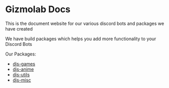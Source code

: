 
# Gizmolab Docs

This is the document website for our various discord bots and packages we have created

We have build packages which helps you add more functionality to your Discord Bots

Our Packages:
- [djs-games]()
- [djs-anime]()
- [djs-utils]()
- [djs-misc]()


